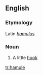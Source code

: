 ==English==

===Etymology===
Latin ''[[hamulus]]''
===Noun===
{{infl|en|noun}}

#A little [[hook]]

[[tr:hamule]]